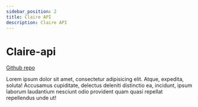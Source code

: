 ```yaml
---
sidebar_position: 2
title: Claire API
description: Claire API
---
```


# Claire-api

[Github repo](https://github.com/unlimited-hr/Claire-api)

Lorem ipsum dolor sit amet, consectetur adipisicing elit. Atque, expedita, soluta! Accusamus cupiditate, delectus deleniti distinctio ea, incidunt, ipsum laborum laudantium nesciunt odio provident quam quasi repellat repellendus unde ut!
